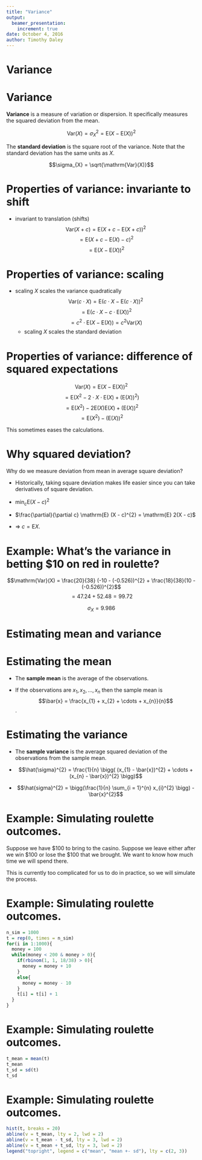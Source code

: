 ```yaml
---
title: "Variance"
output:
  beamer_presentation:
    increment: true
date: October 4, 2016
author: Timothy Daley
---
```


# Variance {.bigger}

# Variance

**Variance** is a measure of variation or dispersion.  It specifically measures the squared deviation from the mean.

$$\mathrm{Var}(X) = \sigma_{X}^{2} = \mathrm{E}(X - \mathrm{E}(X))^{2}$$

The **standard deviation** is the square root of the variance.  Note that the standard deviation has the same units as $X$.  

$$\sigma_{X} = \sqrt{\mathrm{Var}(X)}$$

# Properties of variance: invariante to shift

- invariant to translation (shifts)
$$\mathrm{Var}(X + c) = \mathrm{E} \big(X + c - \mathrm{E}(X + c) \big)^{2}$$
$$= \mathrm{E} \big(X + c - \mathrm{E}(X) - c \big)^{2}$$
$$= \mathrm{E} \big(X - \mathrm{E}(X) \big)^{2}$$

# Properties of variance: scaling

- scaling $X$ scales the variance quadratically
$$\mathrm{Var}(c \cdot X) = \mathrm{E} \big(c \cdot X - \mathrm{E}(c \cdot X) \big)^{2}$$
$$= \mathrm{E} \big(c \cdot X - c \cdot \mathrm{E}(X) \big)^{2}$$
$$= c^{2} \cdot \mathrm{E} (X - \mathrm{E}(X)) = c^{2} \mathrm{Var} (X)$$
    - scaling $X$ scales the standard deviation

# Properties of variance: difference of squared expectations

$$\mathrm{Var}(X) = \mathrm{E}(X - \mathrm{E}(X))^{2}$$
$$= \mathrm{E} \big(X^{2} - 2 \cdot X \cdot \mathrm{E}(X) + (\mathrm{E}(X))^{2} \big)$$
$$= \mathrm{E} (X^{2}) - 2 \mathrm{E}(X) \mathrm{E}(X) + (\mathrm{E}(X))^{2}$$
$$= \mathrm{E} (X^{2}) - (\mathrm{E}(X))^{2}$$

This sometimes eases the calculations.

# Why squared deviation?

Why do we measure deviation from mean in average square deviation?

- Historically, taking square deviation makes life easier since you can take derivatives of square deviation.

- $\min_{c} \mathrm{E} (X - c)^{2}$

- $\frac{\partial}{\partial c} \mathrm{E} (X - c)^{2} = \mathrm{E} 2(X - c)$ 

- $\Rightarrow$ $c = \mathrm{E} X$.


# Example: What's the variance in betting $10 on red in roulette?

$$\mathrm{Var}(X) = \frac{20}{38} (-10 - (-0.526))^{2} + \frac{18}{38}(10 - (-0.526))^{2}$$
$$= 47.24 + 52.48 = 99.72$$

$$\sigma_{X} = 9.986$$


# Estimating mean and variance {.bigger}

# Estimating the mean 

- The **sample mean** is the average of the observations.

- If the observations are $x_{1}, x_{2}, \ldots, x_{n}$ then the sample mean is $$\bar{x} = \frac{x_{1} + x_{2} + \cdots + x_{n}}{n}$$.

# Estimating the variance

- The **sample variance** is the average squared deviation of the observations from the sample mean.

- $$\hat{\sigma}^{2} = \frac{1}{n} \bigg( (x_{1} - \bar{x})^{2} + \cdots + (x_{n} - \bar{x})^{2} \bigg)$$

- $$\hat{sigma}^{2} = \bigg(\frac{1}{n} \sum_{i = 1}^{n} x_{i}^{2} \bigg) - \bar{x}^{2}$$

# Example: Simulating roulette outcomes.

Suppose we have $100 to bring to the casino. Suppose we leave either after we win $100 or lose the $100 that we brought.  We want to know how much time we will spend there. 

This is currently too complicated for us to do in practice, so we will simulate the process.

# Example: Simulating roulette outcomes.

```r
n_sim = 1000
t = rep(0, times = n_sim)
for(i in 1:1000){
  money = 100
  while(money < 200 & money > 0){
    if(rbinom(1, 1, 18/38) > 0){
      money = money + 10
    }
    else{
      money = money - 10
    }
    t[i] = t[i] + 1
  }
}
```

# Example: Simulating roulette outcomes.

```r
t_mean = mean(t)
t_mean
t_sd = sd(t)
t_sd
```

# Example: Simulating roulette outcomes.

```r
hist(t, breaks = 20)
abline(v = t_mean, lty = 2, lwd = 2)
abline(v = t_mean - t_sd, lty = 3, lwd = 2)
abline(v = t_mean + t_sd, lty = 3, lwd = 2)
legend("topright", legend = c("mean", "mean +- sd"), lty = c(2, 3))
```

